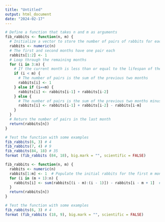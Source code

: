 ```yaml
---
title: "Untitled"
output: html_document
date: "2024-02-17"
---
```


```r
# Define a function that takes n and m as arguments
fib_rabbits <- function(n, m) {
  # Initialize a vector to store the number of pairs of rabbits for each month
  rabbits <- numeric(n)
  # The first and second months have one pair each
  rabbits[1:2] <- 1
  # Loop through the remaining months
  for (i in 3:n) {
    # If the current month is less than or equal to the lifespan of the rabbits
    if (i < m) {
      # The number of pairs is the sum of the previous two months
      rabbits[i] <- 1
    } else if (i==m) {
      rabbits[i] <- rabbits[i-1] + rabbits[i-2]
    } else {
      # The number of pairs is the sum of the previous two months minus the pairs that die
      rabbits[i] <- rabbits[i-1] + rabbits[i-2] - rabbits[i-m]
    }
  }
  # Return the number of pairs in the last month
  return(rabbits[n])
}

# Test the function with some examples
fib_rabbits(6, 3) # 4
fib_rabbits(7, 4) # 9
fib_rabbits(84, 18) # 35
format (fib_rabbits (84, 18), big.mark = "", scientific = FALSE)

```
```r
fib_rabbits <- function(n, m) {
  rabbits <- numeric(n)
  rabbits[1:m] <- 1  # Populate the initial rabbits for the first m months
  for (i in (m + 1):n) {
    rabbits[i] <- sum(rabbits[(i - m):(i - 1)]) - rabbits[i - m + 1]  # Calculate the new rabbits based on the last m months
  }
  return(rabbits[n])
}

# Test the function with some examples
fib_rabbits(6, 3) # 4
format (fib_rabbits (18, 9), big.mark = "", scientific = FALSE)
```



